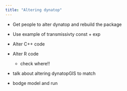 ```yaml
---
title: "Altering dynatop"
---
```

 
- Get people to alter dynatop and rebuild the package

- Use example of transmissivty const + exp
- Alter C++ code
- Alter R code
  - check where!!

- talk about altering dynatopGIS to match
- bodge model and run
